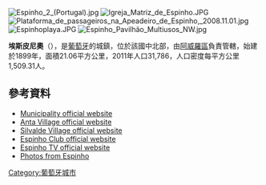 [[Image:Espinho_2_(Portugal).jpg|right]]
[[Image:Igreja_Matriz_de_Espinho.JPG|right]]
[[Image:Plataforma_de_passageiros_na_Apeadeiro_de_Espinho,_2008.11.01.jpg|right]]
[[Image:Espinhoplaya.JPG|right]]
[[Image:Espinho_Pavilhão_Multiusos_NW.jpg|right]]

{{Coord|41|0|N|8|38|W|display=title}}

'''埃斯皮尼奧'''（{{lang-pt|Espinho}}），是[[葡萄牙|葡萄牙]]的城鎮，位於該國中北部，由[[阿威羅區|阿威羅區]]負責管轄，始建於1899年，面積21.06平方公里，2011年人口31,786，人口密度每平方公里1,509.31人。

==參考資料==
* [https://web.archive.org/web/20050601084035/http://www.cm-espinho.pt/ Municipality official website]
* [https://web.archive.org/web/20070823125002/http://www.jf-anta.pt/ Anta Village official website]
* [http://www.jf-silvalde.pt/ Silvalde Village official website] {{Wayback|url=http://www.jf-silvalde.pt/ |date=20201029195910 }}
* [https://web.archive.org/web/20110122183409/http://www.scespinho.pt/ Espinho Club official website]
* [http://www.espinho.tv/ Espinho TV official website] {{Wayback|url=http://www.espinho.tv/ |date=20201001085504 }}
* [http://www.flickr.com/photos/vitor107/sets/1419599/ Photos from Espinho] {{Wayback|url=http://www.flickr.com/photos/vitor107/sets/1419599/ |date=20200801235352 }}

{{Authority control}}
{{Portugal-geo-stub}}
[[Category:葡萄牙城市|Category:葡萄牙城市]]
